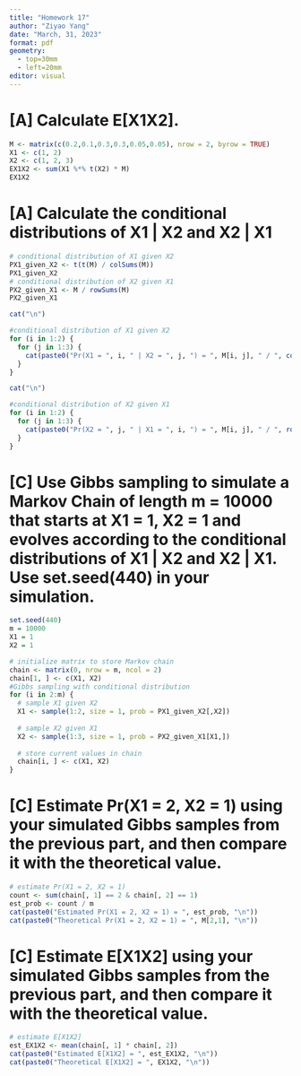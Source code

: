 ```yaml
---
title: "Homework 17"
author: "Ziyao Yang"
date: "March, 31, 2023"
format: pdf
geometry: 
  - top=30mm
  - left=20mm
editor: visual
---
```


# \[A\] Calculate E\[X1X2\].

```r
M <- matrix(c(0.2,0.1,0.3,0.3,0.05,0.05), nrow = 2, byrow = TRUE)
X1 <- c(1, 2)
X2 <- c(1, 2, 3)
EX1X2 <- sum(X1 %*% t(X2) * M)
EX1X2
```

# \[A\] Calculate the conditional distributions of X1 \| X2 and X2 \| X1

```r
# conditional distribution of X1 given X2
PX1_given_X2 <- t(t(M) / colSums(M))
PX1_given_X2
# conditional distribution of X2 given X1
PX2_given_X1 <- M / rowSums(M)
PX2_given_X1

cat("\n")

#conditional distribution of X1 given X2
for (i in 1:2) {
  for (j in 1:3) {
    cat(paste0("Pr(X1 = ", i, " | X2 = ", j, ") = ", M[i, j], " / ", colSums(M)[j], " = ", PX1_given_X2[i, j], "\n"))
  }
}

cat("\n")

#conditional distribution of X2 given X1
for (i in 1:2) {
  for (j in 1:3) {
    cat(paste0("Pr(X2 = ", j, " | X1 = ", i, ") = ", M[i, j], " / ", rowSums(M)[i], " = ", PX2_given_X1[i, j], "\n"))
  }
}
```

# \[C\] Use Gibbs sampling to simulate a Markov Chain of length m = 10000 that starts at X1 = 1, X2 = 1 and evolves according to the conditional distributions of X1 \| X2 and X2 \| X1. Use set.seed(440) in your simulation.

```r
set.seed(440)
m = 10000
X1 = 1
X2 = 1

# initialize matrix to store Markov chain
chain <- matrix(0, nrow = m, ncol = 2)
chain[1, ] <- c(X1, X2)
#Gibbs sampling with conditional distribution
for (i in 2:m) {
  # sample X1 given X2
  X1 <- sample(1:2, size = 1, prob = PX1_given_X2[,X2])
  
  # sample X2 given X1
  X2 <- sample(1:3, size = 1, prob = PX2_given_X1[X1,])
  
  # store current values in chain
  chain[i, ] <- c(X1, X2)
}
```

# \[C\] Estimate Pr(X1 = 2, X2 = 1) using your simulated Gibbs samples from the previous part, and then compare it with the theoretical value.

```r
# estimate Pr(X1 = 2, X2 = 1)
count <- sum(chain[, 1] == 2 & chain[, 2] == 1)
est_prob <- count / m
cat(paste0("Estimated Pr(X1 = 2, X2 = 1) = ", est_prob, "\n"))
cat(paste0("Theoretical Pr(X1 = 2, X2 = 1) = ", M[2,1], "\n"))
```

# \[C\] Estimate E\[X1X2\] using your simulated Gibbs samples from the previous part, and then compare it with the theoretical value.

```r
# estimate E[X1X2]
est_EX1X2 <- mean(chain[, 1] * chain[, 2])
cat(paste0("Estimated E[X1X2] = ", est_EX1X2, "\n"))
cat(paste0("Theoretical E[X1X2] = ", EX1X2, "\n"))
```
